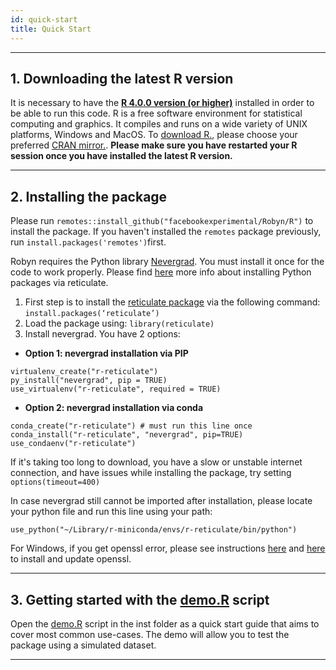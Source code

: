 ```yaml
---
id: quick-start
title: Quick Start
---
```



---
## 1. Downloading the latest R version

It is necessary to have the [**R 4.0.0 version (or higher)**](https://www.r-project.org/) installed in order to be able to run this code. R is a free software environment for statistical computing and graphics. It compiles and runs on a wide variety of UNIX platforms, Windows and MacOS. To
[download R.](https://cran.r-project.org/mirrors.html), please choose your
preferred [CRAN mirror.](https://cran.r-project.org/mirrors.html). **Please make sure you have restarted your R session once you have installed the latest R version.**

---
## 2. Installing the package

Please run `remotes::install_github("facebookexperimental/Robyn/R")` to install the package. If you haven't installed the `remotes` package previously, run `install.packages('remotes')`first.

Robyn requires the Python library [Nevergrad](https://facebookresearch.github.io/nevergrad/).
You must install it once for the code to work properly.
Please find [here](https://rstudio.github.io/reticulate/articles/python_packages.html) more info about installing Python packages via reticulate.

1. First step is to install the [reticulate package](https://rstudio.github.io/reticulate/) via the following command: `install.packages(‘reticulate’)`
2. Load the package using: `library(reticulate)`
3. Install nevergrad. You have 2 options:


- **Option 1: nevergrad installation via PIP**

```
virtualenv_create("r-reticulate")
py_install("nevergrad", pip = TRUE)
use_virtualenv("r-reticulate", required = TRUE)
```

- **Option 2: nevergrad installation via conda**

```
conda_create("r-reticulate") # must run this line once
conda_install("r-reticulate", "nevergrad", pip=TRUE)
use_condaenv("r-reticulate")
```

If it's taking too long to download, you have a slow or unstable internet connection, and have issues while installing the package, try setting `options(timeout=400)`

In case nevergrad still cannot be imported after installation, please locate your python file and run this line using your path:
```
use_python("~/Library/r-miniconda/envs/r-reticulate/bin/python")
```
For Windows, if you get openssl error, please see instructions [here](https://stackoverflow.com/questions/54558389/how-to-solve-this-error-while-installing-python-packages-in-rstudio/54566647) and [here](https://dev.to/danilovieira/installing-openssl-on-windows-and-adding-to-path-3mbf) to install and update openssl.

---
## 3. Getting started with the [demo.R](https://github.com/facebookexperimental/Robyn/blob/main/demo/demo.R) script

Open the [demo.R](https://github.com/facebookexperimental/Robyn/blob/main/demo/demo.R) script in the inst folder as a quick start guide that aims to cover most common use-cases.
The demo will allow you to test the package using a simulated dataset.

---
